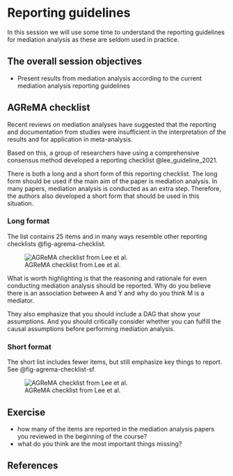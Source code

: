# Reporting guidelines

In this session we will use some time to understand the reporting
guidelines for mediation analysis as these are seldom used in practice.

::: callout-note
## The overall session objectives

-   Present results from mediation analysis according to the current
    mediation analysis reporting guidelines
:::

## AGReMA checklist

Recent reviews on mediation analyses have suggested that the reporting
and documentation from studies were insufficient in the interpretation
of the results and for application in meta-analysis.

Based on this, a group of researchers have using a comprehensive
consensus method developed a reporting checklist @lee_guideline_2021.

There is both a long and a short form of this reporting checklist. The
long form should be used if the main aim of the paper is mediation
analysis. In many papers, mediation analysis is conducted as an extra
step. Therefore, the authors also developed a short form that should be
used in this situation.

### Long format

The list contains 25 items and in many ways resemble other reporting
checklists @fig-agrema-checklist.

![AGReMA checklist from Lee et
al.](/images/agrema-checklist.PNG){#fig-agrema-checklist}

What is worth highlighting is that the reasoning and rationale for even
conducting mediation analysis should be reported. Why do you believe
there is an association between A and Y and why do you think M is a
mediator.

They also emphasize that you should include a DAG that show your
assumptions. And you should critically consider whether you can fulfill
the causal assumptions before performing mediation analysis.

### Short format

The short list includes fewer items, but still emphasize key things to
report. See @fig-agrema-checklist-sf.

![AGReMA checklist from Lee et
al.](/images/agrema-checklist-sf.PNG){#fig-agrema-checklist-sf}

## Exercise

-   how many of the items are reported in the mediation analysis papers
    you reviewed in the beginning of the course?
-   what do you think are the most important things missing?

## References
